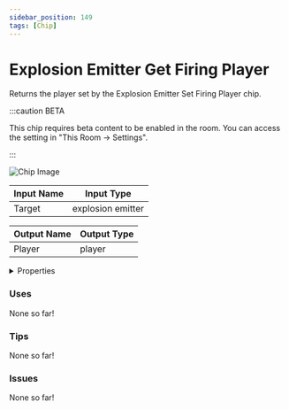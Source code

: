 ```yaml
---
sidebar_position: 149
tags: [Chip]
---
```


# Explosion Emitter Get Firing Player

Returns the player set by the Explosion Emitter Set Firing Player chip.

:::caution BETA

This chip requires beta content to be enabled in the room. You can access the setting in "This Room -> Settings".

:::

![Chip Image](/svg/36cd4562-2c1f-43e3-ba90-56daa0cb7339.svg)

| Input Name | Input Type |
|-----------|-----------|
| Target | explosion emitter |

| Output Name | Output Type |
|-----------|-----------|
| Player | player |


<details>
  <summary>Properties</summary>
  <div>
    <div>
    <table>
      <thead>
        <tr>
          <th>Is beta required?</th>
          <th>✅</th>
        </tr>
        <tr>
          <th>Is this chip a trolling risk?</th>
          <th>❌</th>
        </tr>
        <tr>
          <th>Chip UUPD</th>
          <th>._uuid</th>
        </tr>
      </thead>
    </table>
    </div>
  </div>
</details>

### Uses

None so far!

### Tips

None so far!

### Issues

None so far!